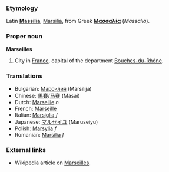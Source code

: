 ===Etymology===
Latin '''[[Massilia]]''', [[Marsilia]], from Greek '''[[Μασσαλία]]''' (''Massalia''). 

===Proper noun===
'''Marseilles'''
# City in [[France]], capital of the department [[Bouches-du-Rhône]].

===Translations===
*Bulgarian: [[Марсилия]] (Marsilija)
*Chinese: [[馬賽]]/[[马赛]] (Masai)
*Dutch: [[Marseille]] ''n''
*French: [[Marseille]]
*Italian: [[Marsiglia]] ''f''
*Japanese: [[マルセイユ]] (Maruseiyu)
*Polish: [[Marsylia]] ''f''
*Romanian: [[Marsilia]] ''f''

===External links===
*Wikipedia article on [[w:Marseilles|Marseilles]].